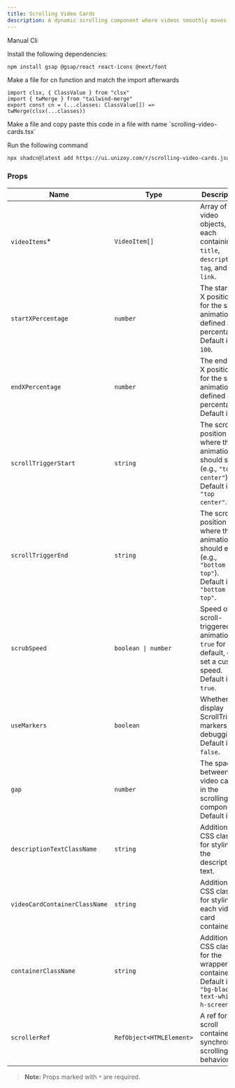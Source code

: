 ```yaml
---
title: Scrolling Video Cards
description: A dynamic scrolling component where videos smoothly moves horizontally, scaling up as they enter and scaling down as they enter and exit the viewport. This interactive effect creates an engaging, fluid visual experience, allowing users to view content in a responsive and immersive manner as they scroll.
---
```


<ComponentPreview
  name="scrolling-video-cards-demo"
  className="[&_.preview>[data-orientation=vertical]]:sm:max-w-[70%]"
/>

<Tabs defaultValue="manual">

<TabsList>
  <TabsTrigger value="manual">Manual</TabsTrigger>
  <TabsTrigger value="cli">Cli</TabsTrigger>
</TabsList>

<TabsContent value="manual">

<Steps>

<Step>Install the following dependencies:</Step>

```bash
npm install gsap @gsap/react react-icons @next/font
```
<Step>Make a file for cn function and match the import afterwards</Step>

```tsx
import clsx, { ClassValue } from "clsx"
import { twMerge } from "tailwind-merge"
export const cn = (...classes: ClassValue[]) => twMerge(clsx(...classes))
```
<Step>
  Make a file and copy paste this code in a file with name `scrolling-video-cards.tsx`
</Step>

<ComponentSource name="scrolling-video-cards" />

</Steps>

</TabsContent>

<TabsContent value="cli">

<Steps>

<Step>Run the following command </Step>

```bash
npx shadcn@latest add https://ui.unizoy.com/r/scrolling-video-cards.json
```

</Steps>

</TabsContent>

</Tabs>

### Props

| Name                        | Type                         | Description                                                                                                               |
| --------------------------- | ---------------------------- | ------------------------------------------------------------------------------------------------------------------------- |
| `videoItems`*               | `VideoItem[]`                | Array of video objects, each containing `title`, `description`, `tag`, and `link`.                                         |
| `startXPercentage`          | `number`                     | The starting X position for the scroll animation, defined as a percentage. Default is `100`.                               |
| `endXPercentage`            | `number`                     | The ending X position for the scroll animation, defined as a percentage. Default is `0`.                                  |
| `scrollTriggerStart`        | `string`                     | The scroll position where the animation should start (e.g., `"top center"`). Default is `"top center"`.                    |
| `scrollTriggerEnd`          | `string`                     | The scroll position where the animation should end (e.g., `"bottom top"`). Default is `"bottom top"`.                      |
| `scrubSpeed`                | `boolean \| number`          | Speed of the scroll-triggered animation. `true` for default, or set a custom speed. Default is `true`.                     |
| `useMarkers`                | `boolean`                    | Whether to display ScrollTrigger markers for debugging. Default is `false`.                                               |
| `gap`                       | `number`                     | The space between the video cards in the scrolling component. Default is `20`.                                            |
| `descriptionTextClassName`  | `string`                     | Additional CSS classes for styling the description text.                                                                   |
| `videoCardContainerClassName` | `string`                   | Additional CSS classes for styling each video card container.                                                              |
| `containerClassName`        | `string`                     | Additional CSS classes for the wrapper container. Default is `"bg-black text-white h-screen"`.                            |
| `scrollerRef`               | `RefObject<HTMLElement>`     | A ref for the scroll container to synchronize scrolling behavior.                                                          |

> **Note:** Props marked with `*` are required.
